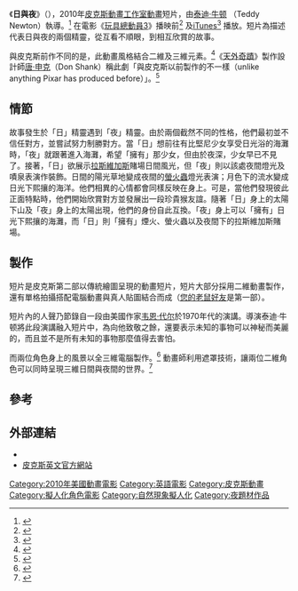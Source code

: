 {{NoteTA
|G1=Show
|G2=Movie
|1=zh-cn:比基尼;zh-tw:比基尼;zh-hk:比堅尼
}}

{{Infobox film
| name           = 日與夜
| original_name  = {{lang|en|''Day & Night''}}
| image          = Day & Night poster.jpg
| image_size     = 
| alt            = 
| caption        = 標題卡
| director       = [[泰迪·牛顿|泰迪·牛顿]]（Teddy Newton）
| producer       = Kevin Reher
| writer         =
| starring       =
| music          = [[迈克·吉亚奇诺|迈克·吉亚奇诺]]（Michael Giacchino）
| studio         = [[皮克斯動畫工作室|皮克斯動畫工作室]]
| distributor    = [[華特迪士尼影業|華特迪士尼影業]]
| released       = {{start date|2010|6|18}}（與[[玩具總動員3|玩具總動員3]]併映）
| runtime        = 5分57秒
| country        = {{USA}}
| language       = [[英語|英語]]
}}

《'''日與夜'''》（{{lang-en|''Day & Night''}}），2010年[[皮克斯動畫工作室|皮克斯動畫工作室]][[動畫|動畫]]短片，由[[泰迪·牛顿|泰迪·牛顿]] （Teddy Newton）執導。<ref>{{cite web |url=http://www.slashfilm.com/2010/03/11/first-look-pixars-day-night/ |title=First Look: Pixar's Day & Night |accessdate=March 15, 2010 |publisher=slashfilm.net |first=Peter |last=Sciretta |date=March 11, 2010 |archive-date=2010-03-13 |archive-url=https://web.archive.org/web/20100313233928/http://www.slashfilm.com/2010/03/11/first-look-pixars-day-night/ |dead-url=no }}</ref> 在電影《[[玩具總動員3|玩具總動員3]]》播映前<ref>{{cite web |url=http://www.comingsoon.net/news/movienews.php?id=64181 |work=ComingSoon.net |date=March 12, 2010 |accessdate=March 15, 2010 |title=Exclusive: First Look at Pixar Short Day & Night! |archive-date=2010-03-16 |archive-url=https://web.archive.org/web/20100316035501/http://www.comingsoon.net/news/movienews.php?id=64181 |dead-url=no }}</ref> 及[[iTunes|iTunes]]<ref>{{cite web|url=http://www.collider.com/2010/06/22/day-night-pixart-short-film-available-itunes/ |title=New Pixar Short Film Day & Night Now Available on iTunes |accessdate=June 27, 2010 |work=collider.com |first=Matt |last=Goldberg |date=June 22, 2010 |deadurl=yes |archiveurl=https://web.archive.org/web/20100626040639/http://www.collider.com/2010/06/22/day-night-pixart-short-film-available-itunes |archivedate=2010-06-26}}</ref> 播放。短片為描述代表日與夜的兩個精靈，從互看不順眼，到相互欣賞的故事。

與皮克斯前作不同的是，此動畫風格結合二維及三維元素。<ref>{{cite web|url=http://www.cartoonbrew.com/shorts/day-night-by-teddy-newton.html |title=Day & Night by Teddy Newton |first1=Jerry |last1=Beck |first2=Amid |last2=Amidi |work=CartoonBrew.com |date=March 12, 2010 |accessdate=March 15, 2010 |deadurl=yes |archiveurl=https://web.archive.org/web/20100518190220/http://www.cartoonbrew.com/shorts/day-night-by-teddy-newton.html |archivedate=2010-05-18}}</ref>《[[天外奇蹟|天外奇蹟]]》製作設計師[[唐·申克|唐·申克]]（Don Shank）稱此劇「與皮克斯以前製作的不一樣（unlike anything Pixar has produced before）」。<ref>{{cite web |url=http://donshank.blogspot.com/2010/03/day-night.html |title=Day & Night |first=Don |last=Shank |date=March 12, 2010 |accessdate=March 15, 2010 |work=shank pile |archive-date=2012-04-29 |archive-url=https://www.webcitation.org/67IPnG6ID?url=http://donshank.blogspot.com/2010/03/day-night.html |dead-url=no }}</ref>

==情節==
故事發生於「日」精靈遇到「夜」精靈。由於兩個截然不同的性格，他們最初並不信任對方，並嘗試努力制勝對方。當「日」想前往有比堅尼少女享受日光浴的海灘時，「夜」就跟著進入海灘，希望「擁有」那少女，但由於夜深，少女早已不見了。接著，「日」欲展示[[拉斯維加斯|拉斯維加斯]]賭場日間風光，但「夜」則以該處夜間燈光及嘖泉表演作裝飾。日間的陽光草地變成夜間的[[螢火蟲|螢火蟲]]燈光表演；月色下的流水變成日光下熙攘的海洋。他們相異的心情都會同樣反映在身上。可是，當他們發現彼此正面特點時，他們開始欣賞對方並發展出一段珍貴猴友誼。隨著「日」身上的太陽下山及「夜」身上的太陽出現，他們的身份自此互換。「夜」身上可以「擁有」日光下熙攘的海灘，而「日」則「擁有」煙火、螢火蟲以及夜間下的拉斯維加斯賭場。

==製作==
短片是皮克斯第二部以傳統繪圖呈現的動畫短片，短片大部分採用二維動畫製作，還有單格拍攝搭配電腦動畫與真人貼圖結合而成（[[您的老鼠好友|您的老鼠好友]]是第一部）。

短片內的人聲乃節錄自一段由美國作家[[韦恩·代尔|韦恩·代尔]]於1970年代的演講。導演泰迪·牛顿將此段演講融入短片中，為向他致敬之餘，還要表示未知的事物可以神秘而美麗的，而且並不是所有未知的事物那麼值得去害怕。

而兩位角色身上的風景以全三維電腦製作。<ref>{{cite web|url=http://www.bcdb.com/cartoon_information/117074-Day_and_Night.html |title=Day & Night Production Information |work=Big Cartoon DataBase |date=April 13, 2010 |accessdate=July 19, 2010}}</ref> 動畫師利用遮罩技術，讓兩位二維角色可以同時呈現三維日間與夜間的世界。<ref>{{cite web |url=http://www.comingsoon.net/news/movienews.php?id=64181 |work=ComingSoon.net |date=March 12, 2010 |accessdate=April 13, 2010 |title=Exclusive: First Look at Pixar Short Day & Night! |archive-date=2010-03-16 |archive-url=https://web.archive.org/web/20100316035501/http://www.comingsoon.net/news/movienews.php?id=64181 |dead-url=no }}</ref>

==參考==
{{reflist}}

==外部連結==
* {{imdb title|1620446|日與夜}}
* [http://www.pixar.com/shorts/d&n/index.html 皮克斯英文官方網站] {{Wayback|url=http://www.pixar.com/shorts/d%26n/index.html |date=20120602131103 }}

{{皮克斯电影列表}}

{{DEFAULTSORT:Day & Night}}
[[Category:2010年美國動畫電影|Category:2010年美國動畫電影]]
[[Category:英語電影|Category:英語電影]]
[[Category:皮克斯動畫|Category:皮克斯動畫]]
[[Category:擬人化角色電影|Category:擬人化角色電影]]
[[Category:自然現象擬人化|Category:自然現象擬人化]]
[[Category:夜題材作品|Category:夜題材作品]]